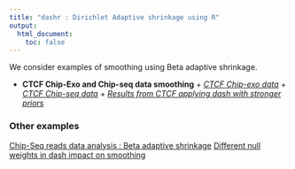 ```yaml
---
title: "dashr : Dirichlet Adaptive shrinkage using R"
output:
  html_document:
    toc: false
---
```


We consider examples of smoothing using Beta adaptive shrinkage. 

* **CTCF Chip-Exo and Chip-seq data smoothing**
      + [*CTCF Chip-exo data*](CTCF_dash_ChipExo.html)
      + [*CTCF Chip-seq data*](CTCF_dash_ChipSeq.html)
      + [*Results from CTCF applying dash with stronger priors*](dash_shrinkage_levels.html)



### Other examples

[Chip-Seq reads data analysis : Beta adaptive shrinkage](dashr_chip.html)
[Different null weights in dash impact on smoothing](dashr_smooth_null.html)

